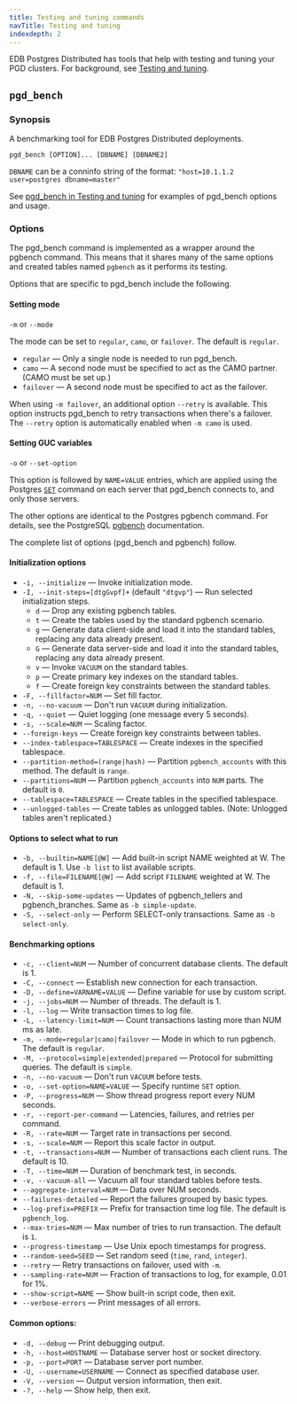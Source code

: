 ```yaml
---
title: Testing and tuning commands
navTitle: Testing and tuning
indexdepth: 2
---
```


EDB Postgres Distributed has tools that help with testing and tuning your PGD clusters. For background, see [Testing and tuning](../testingandtuning).


## `pgd_bench`

### Synopsis

A benchmarking tool for EDB Postgres Distributed deployments.

```shell
pgd_bench [OPTION]... [DBNAME] [DBNAME2]
```

`DBNAME` can be a conninfo string of the format:
  `"host=10.1.1.2 user=postgres dbname=master"`

See [pgd_bench in Testing and tuning](../testingandtuning#pgd_bench) for examples
of pgd_bench options and usage.

### Options

The pgd_bench command is implemented as a wrapper around the pgbench command. This means that it shares many of the same options and created tables named `pgbench` as it performs its testing.

Options that are specific to pgd_bench include the following.

#### Setting mode

`-m` or `--mode`

The mode can be set to `regular`, `camo`, or `failover`. The default is `regular`.

* `regular` &mdash; Only a single node is needed to run pgd_bench.
* `camo` &mdash; A second node must be specified to act as the CAMO partner. (CAMO must be set up.)
* `failover` &mdash; A second node must be specified to act as the failover.

When using `-m failover`, an additional option `--retry` is available. This option
instructs pgd_bench to retry transactions when there's a failover. The `--retry` 
option is automatically enabled when `-m camo` is used.

#### Setting GUC variables

 `-o` or `--set-option`
 
This option is followed by `NAME=VALUE` entries, which are applied using the 
Postgres [`SET`](https://www.postgresql.org/docs/current/sql-set.html) command on each server that pgd_bench connects to, and only those servers. 

The other options are identical to the Postgres pgbench command. For
details, see the PostgreSQL 
[pgbench](https://www.postgresql.org/docs/current/pgbench.html) documentation.

The complete list of options (pgd_bench and pgbench) follow.

#### Initialization options
-   `-i, --initialize`  &mdash; Invoke initialization mode.
-   `-I, --init-steps=[dtgGvpf]+` (default `"dtgvp"`)  &mdash; Run selected initialization steps.
    -   `d`  &mdash; Drop any existing pgbench tables.
    -   `t`  &mdash; Create the tables used by the standard pgbench scenario.
    -   `g`  &mdash; Generate data client-side and load it into the standard tables, replacing any data already present.
    -   `G`  &mdash; Generate data server-side and load it into the standard tables, replacing any data already present.
    -   `v`  &mdash; Invoke `VACUUM` on the standard tables.
    -   `p`  &mdash; Create primary key indexes on the standard tables.
    -   `f`  &mdash; Create foreign key constraints between the standard tables.
-   `-F, --fillfactor=NUM` &mdash; Set fill factor.
-   `-n, --no-vacuum` &mdash; Don't run `VACUUM` during initialization.
-   `-q, --quiet` &mdash; Quiet logging (one message every 5 seconds).
-   `-s, --scale=NUM` &mdash; Scaling factor.
-   `--foreign-keys` &mdash; Create foreign key constraints between tables.
-   `--index-tablespace=TABLESPACE` &mdash; Create indexes in the specified tablespace.
-   `--partition-method=(range|hash)` &mdash; Partition `pgbench_accounts` with this method. The default is `range`.
-   `--partitions=NUM` &mdash; Partition `pgbench_accounts` into `NUM` parts. The default is `0`.
-   `--tablespace=TABLESPACE` &mdash; Create tables in the specified tablespace.
-   `--unlogged-tables` &mdash; Create tables as unlogged tables. (Note: Unlogged tables aren't replicated.)

#### Options to select what to run
-   `-b, --builtin=NAME[@W]` &mdash; Add built-in script NAME weighted at W. The default is 1. Use `-b list` to list available scripts.
-   `-f, --file=FILENAME[@W]` &mdash; Add script `FILENAME` weighted at W. The default is 1.
-   `-N, --skip-some-updates` &mdash;  Updates of pgbench_tellers and pgbench_branches. Same as `-b simple-update`.
-   `-S, --select-only` &mdash; Perform SELECT-only transactions. Same as `-b select-only`.

#### Benchmarking options
-   `-c, --client=NUM` &mdash; Number of concurrent database clients. The default is 1.
-   `-C, --connect` &mdash; Establish new connection for each transaction.
-   `-D, --define=VARNAME=VALUE` &mdash; Define variable for use by custom script.
-   `-j, --jobs=NUM` &mdash; Number of threads. The default is 1.
-   `-l, --log` &mdash; Write transaction times to log file.
-   `-L, --latency-limit=NUM` &mdash; Count transactions lasting more than NUM ms as late.
-   `-m, --mode=regular|camo|failover` &mdash; Mode in which to run pgbench. The default is `regular`.
-   `-M, --protocol=simple|extended|prepared` &mdash; Protocol for submitting queries. The default is `simple`.
-   `-n, --no-vacuum` &mdash; Don't run `VACUUM` before tests.
-   `-o, --set-option=NAME=VALUE` &mdash; Specify runtime `SET` option.
-   `-P, --progress=NUM`  &mdash; Show thread progress report every NUM seconds.
-   `-r, --report-per-command`  &mdash; Latencies, failures, and retries per command.
-   `-R, --rate=NUM` &mdash; Target rate in transactions per second.
-   `-s, --scale=NUM` &mdash; Report this scale factor in output.
-   `-t, --transactions=NUM` &mdash; Number of transactions each client runs. The default is 10.
-   `-T, --time=NUM` &mdash; Duration of benchmark test, in seconds.
-   `-v, --vacuum-all` &mdash; Vacuum all four standard tables before tests.
-   `--aggregate-interval=NUM` &mdash; Data over NUM seconds.
-   `--failures-detailed` &mdash; Report the failures grouped by basic types.
-   `--log-prefix=PREFIX` &mdash; Prefix for transaction time log file. The default is `pgbench_log`.
-   `--max-tries=NUM` &mdash; Max number of tries to run transaction. The default is `1`.
-   `--progress-timestamp` &mdash; Use Unix epoch timestamps for progress.
-   `--random-seed=SEED` &mdash; Set random seed (`time`, `rand`, `integer`).
-   `--retry` &mdash; Retry transactions on failover, used with `-m`.
-   `--sampling-rate=NUM` &mdash; Fraction of transactions to log, for example, 0.01 for 1%.
-   `--show-script=NAME` &mdash; Show built-in script code, then exit.
-   `--verbose-errors` &mdash; Print messages of all errors.

#### Common options:
-   `-d, --debug` &mdash; Print debugging output.
-   `-h, --host=HOSTNAME` &mdash; Database server host or socket directory.
-   `-p, --port=PORT` &mdash; Database server port number.
-   `-U, --username=USERNAME` &mdash; Connect as specified database user.
-   `-V, --version` &mdash; Output version information, then exit.
-   `-?, --help` &mdash; Show help, then exit.
